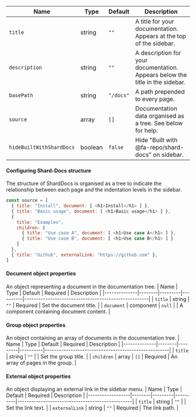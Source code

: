 | Name      | Type   | Default   | Description                                                     |
|-----------|--------|-----------|-----------------------------------------------------------------|
| `title` | string | `""` | A title for your documentation. Appears at the top of the sidebar. |
| `description` | string | `""` | A description for your documentation. Appears below the title in the sidebar.   |
| `basePath`    | string | `"/docs"` | A path prepended to every page.                         |
| `source`      | array  | `[]` |Documentation data organised as a tree. See below for help.   |
| `hideBuiltWithShardDocs` | boolean | `false` | Hide "Built with @fa-repo/shard-docs" on sidebar. |

#### Configuring Shard-Docs structure

The structure of ShardDocs is organised as a tree to indicate the relationship between each page and the indentation levels in the sidebar.

```js
const source = [
  { title: "Install", document: [ <h1>Install</h1> ] },
  { title: "Basic usage", document: [ <h1>Basic usage</h1> ] },
  {
    title: "Examples",
    children: [
      { title: "Use case A", document: [ <h1>Use case A</h1> ] },
      { title: "Use case B", document: [ <h1>Use case B</h1> ] }
    ]
  },
  { title: "Github", externalLink: "https://github.com" },
]
```

#### Document object properties

An object representing a document in the documentation tree.
| Name         | Type   | Default | Required | Description                                         |
|--------------|--------|---------|----------|-----------------------------------------------------|
| `title`    | string | `""`  | Required | Set the document title.                             |
| `document` | component  | `null`  | | A component containing document content. |

#### Group object properties

An object containing an array of documents in the documentation tree.
| Name         | Type   | Default | Required | Description                                         |
|--------------|--------|---------|----------|-----------------------------------------------------|
| `title`    | string | `""`  |          | Set the group title.                                |
| `children` | array  | `[]`  | Required | An array of pages in the group.                     |

#### External object properties

An object displaying an external link in the sidebar menu.
| Name             | Type   | Default | Required | Description                                     |
|------------------|--------|---------|----------|-------------------------------------------------|
| `title`        | string | `""`  |          | Set the link text.                              |
| `externalLink` | string | `""`  | Required | The link path.                                  |